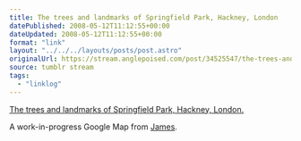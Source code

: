 ```yaml
---
title: The trees and landmarks of Springfield Park, Hackney, London
datePublished: 2008-05-12T11:12:55+00:00
dateUpdated: 2008-05-12T11:12:55+00:00
format: "link"
layout: "../../../layouts/posts/post.astro"
originalUrl: https://stream.anglepoised.com/post/34525547/the-trees-and-landmarks-of-springfield-park
source: tumblr stream
tags:
  - "linklog"
---
```


[The trees and landmarks of Springfield Park, Hackney, London.][1]

A work-in-progress Google Map from <a href="http://headlessness.com/">James</a>.

[1]: http://icanhaz.com/trees
